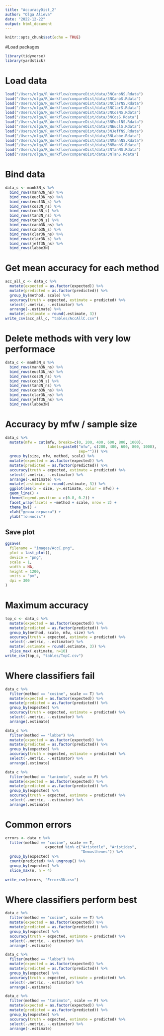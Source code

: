 ```yaml
---
title: "AccuracyDist_2"
author: "Olga Alieva"
date: "2022-12-22"
output: html_document
---
```


```r
knitr::opts_chunk$set(echo = TRUE)
```

#Load packages
```r
library(tidyverse)
library(yardstick)
```

# Load data
```r
load("/Users/olga/R_Workflow/compareDist/data/3NCanbNS.Rdata")
load("/Users/olga/R_Workflow/compareDist/data/3NCanbS.Rdata")
load("/Users/olga/R_Workflow/compareDist/data/3NClarNS.Rdata")
load("/Users/olga/R_Workflow/compareDist/data/3NClarS.Rdata")
load("/Users/olga/R_Workflow/compareDist/data/3NCosNS.Rdata")
load("/Users/olga/R_Workflow/compareDist/data/3NCosS.Rdata")
load("/Users/olga/R_Workflow/compareDist/data/3NEuclNS.Rdata")
load("/Users/olga/R_Workflow/compareDist/data/3NEuclS.Rdata")
load("/Users/olga/R_Workflow/compareDist/data/3NJeffNS.Rdata")
load("/Users/olga/R_Workflow/compareDist/data/3NLabbe.Rdata")
load("/Users/olga/R_Workflow/compareDist/data/3NManhNS.Rdata")
load("/Users/olga/R_Workflow/compareDist/data/3NManhS.Rdata")
load("/Users/olga/R_Workflow/compareDist/data/3NTanNS.Rdata")
load("/Users/olga/R_Workflow/compareDist/data/3NTanS.Rdata")
```

# Bind data
```r
data_c <- manh3N_s %>% 
  bind_rows(manh3N_ns) %>% 
  bind_rows(eucl3N_ns) %>% 
  bind_rows(eucl3N_s) %>% 
  bind_rows(cos3N_ns) %>% 
  bind_rows(cos3N_s) %>% 
  bind_rows(tan3N_ns) %>% 
  bind_rows(tan3N_s) %>% 
  bind_rows(canb3N_ns) %>% 
  bind_rows(canb3N_s) %>% 
  bind_rows(clar3N_ns) %>% 
  bind_rows(clar3N_s) %>% 
  bind_rows(jeff3N_ns) %>% 
  bind_rows(labbe3N) 
```

# Get mean accuracy for each method
```r
acc_all_c <- data_c %>% 
  mutate(expected = as.factor(expected)) %>% 
  mutate(predicted = as.factor(predicted)) %>% 
  group_by(method, scale) %>% 
  accuracy(truth = expected, estimate = predicted) %>% 
  select(-.metric, -.estimator) %>% 
  arrange(-.estimate) %>% 
  mutate(.estimate = round(.estimate, 3))
write_csv(acc_all_c, "tables/AccAllC.csv")
```

# Delete methods with very low performace
```r
data_c <- manh3N_s %>% 
  bind_rows(manh3N_ns) %>% 
  bind_rows(eucl3N_ns) %>% 
  bind_rows(cos3N_ns) %>% 
  bind_rows(cos3N_s) %>% 
  bind_rows(tan3N_ns) %>% 
  bind_rows(canb3N_ns) %>% 
  bind_rows(clar3N_ns) %>% 
  bind_rows(jeff3N_ns) %>% 
  bind_rows(labbe3N)
```


# Accuracy by mfw / sample size
```r
data_c %>% 
  mutate(mfw = cut(mfw, breaks=c(0, 200, 400, 600, 800, 1000), 
                   labels=paste0("mfw", c(200, 400, 600, 800, 1000),
                                 sep=""))) %>% 
  group_by(size, mfw, method, scale) %>%
  mutate(expected = as.factor(expected)) %>% 
  mutate(predicted = as.factor(predicted)) %>%
  accuracy(truth = expected, estimate = predicted) %>% 
  select(-.metric, -.estimator) %>% 
  arrange(-.estimate) %>% 
  mutate(.estimate = round(.estimate, 3)) %>% 
  ggplot(aes(x = size, y=.estimate, color = mfw)) +
  geom_line() + 
  theme(legend.position = c(0.8, 0.2)) +
  facet_wrap(facets = ~method + scale, nrow = 2) +
  theme_bw() + 
  xlab("длина отрывка") +
  ylab("точность")
```

## Save plot

```r
ggsave(
  filename = "images/AccC.png",
  plot = last_plot(),
  device = "png",
  scale = 1,
  width = NA,
  height = 1200,
  units = "px",
  dpi = 300
)
```
# Maximum accuracy 
```r
top_c <- data_c %>% 
  mutate(expected = as.factor(expected)) %>% 
  mutate(predicted = as.factor(predicted)) %>%
  group_by(method, scale, mfw, size) %>% 
  accuracy(truth = expected, estimate = predicted) %>% 
  select(-.metric, -.estimator) %>% 
  mutate(.estimate = round(.estimate, 3)) %>% 
  slice_max(.estimate, n=10)
write_csv(top_c, "tables/TopC.csv")
```

# Where classifiers fail
```r
data_c %>% 
  filter(method == "cosine", scale == T) %>% 
  mutate(expected = as.factor(expected)) %>% 
  mutate(predicted = as.factor(predicted)) %>%
  group_by(expected) %>% 
  accuracy(truth = expected, estimate = predicted) %>% 
  select(-.metric, -.estimator) %>% 
  arrange(.estimate)

data_c %>% 
  filter(method == "labbe") %>% 
  mutate(expected = as.factor(expected)) %>% 
  mutate(predicted = as.factor(predicted)) %>%
  group_by(expected) %>% 
  accuracy(truth = expected, estimate = predicted) %>% 
  select(-.metric, -.estimator) %>% 
  arrange(.estimate)

data_c %>% 
  filter(method == "tanimoto", scale == F) %>% 
  mutate(expected = as.factor(expected)) %>% 
  mutate(predicted = as.factor(predicted)) %>%
  group_by(expected) %>% 
  accuracy(truth = expected, estimate = predicted) %>% 
  select(-.metric, -.estimator) %>% 
  arrange(.estimate)
```

# Common errors
```r
errors <- data_c %>% 
  filter(method == "cosine", scale == T,
                  expected %in% c("Aristotle", "Aristides", 
                                  "Demosthenes")) %>%
  group_by(expected) %>% 
  count(predicted) %>% ungroup() %>% 
  group_by(expected) %>% 
  slice_max(n, n = 4)
  
write_csv(errors, "Errors3N.csv")
```

# Where classifiers perform best
```r
data_c %>% 
  filter(method == "cosine", scale == T) %>%
  mutate(expected = as.factor(expected)) %>% 
  mutate(predicted = as.factor(predicted)) %>%
  group_by(expected) %>% 
  accuracy(truth = expected, estimate = predicted) %>% 
  select(-.metric, -.estimator) %>% 
  arrange(-.estimate)

data_c %>% 
  filter(method == "labbe") %>% 
  mutate(expected = as.factor(expected)) %>% 
  mutate(predicted = as.factor(predicted)) %>%
  group_by(expected) %>% 
  accuracy(truth = expected, estimate = predicted) %>% 
  select(-.metric, -.estimator) %>% 
  arrange(-.estimate)

data_c %>% 
  filter(method == "tanimoto", scale == F) %>% 
  mutate(expected = as.factor(expected)) %>% 
  mutate(predicted = as.factor(predicted)) %>%
  group_by(expected) %>% 
  accuracy(truth = expected, estimate = predicted) %>% 
  select(-.metric, -.estimator) %>% 
  arrange(-.estimate)
```

